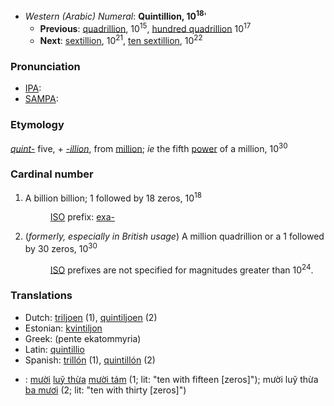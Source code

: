 *''Western (Arabic) Numeral'': '''Quintillion, 10<sup>18</sup>''''
**'''Previous''': [[quadrillion]], 10<sup>15</sup>, [[hundred quadrillion]] 10<sup>17</sup>
**'''Next''': [[sextillion]], 10<sup>21</sup>, [[ten sextillion]], 10<sup>22</sup>

===Pronunciation===
*[[IPA]]:
*[[SAMPA]]:

===Etymology===
''[[quint-]]'' five, + ''[[-illion]]'', from [[million]]; ''ie'' the fifth [[power]] of a million, 10<sup>30</sup>

===Cardinal number===
#A billion billion; 1 followed by 18 zeros, 10<sup>18</sup>
#:[[ISO]] prefix: [[exa-]]
#(''formerly, especially in British usage '') A million quadrillion or a 1 followed by 30 zeros, 10<sup>30</sup>
#:[[ISO]] prefixes are not specified for magnitudes greater than 10<sup>24</sup>.

===Translations===
*Dutch: [[triljoen]] (1), [[quintiljoen]] (2)
*Estonian: [[kvintiljon]]
*Greek: [[ ]] (pente ekatommyria)
*Latin: [[quintillio]]
*Spanish: [[trillón]] (1), [[quintillón]] (2)
*{{msg:vi}}: [[mười]] [[luỹ thừa]] [[mười tám]] (1; lit: "ten with fifteen [zeros]"); mười luỹ thừa [[ba mươi]] (2; lit: "ten with thirty [zeros]")
